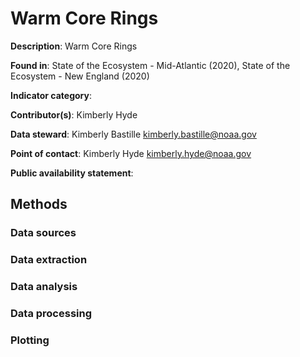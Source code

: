 # Warm Core Rings

**Description**: Warm Core Rings

**Found in**: State of the Ecosystem - Mid-Atlantic (2020), State of the Ecosystem - New England (2020)

**Indicator category**: 

**Contributor(s)**: Kimberly Hyde
  
**Data steward**: Kimberly Bastille <kimberly.bastille@noaa.gov>
  
**Point of contact**: Kimberly Hyde <kimberly.hyde@noaa.gov>
  
**Public availability statement**: 

## Methods


### Data sources


### Data extraction 


### Data analysis


### Data processing


### Plotting